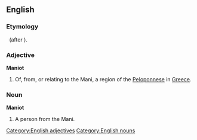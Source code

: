 {{wikipedia|Mani Peninsula}}
==English==

===Etymology===
{{suffix|Mani|iot}} &nbsp; (after {{etyl|el|en}} {{term|Κυπριώτης||Cypriot|lang=el}}).

===Adjective===
'''Maniot'''

# Of, from, or relating to the Mani, a region of the [[Peloponnese]] in [[Greece]].

[[Category:English adjectives]]
===Noun===
'''Maniot'''

# A person from the Mani.

[[Category:English nouns]]